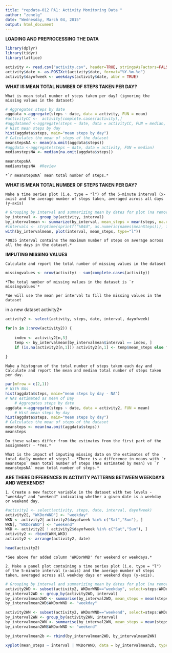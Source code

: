 ```yaml
---
title: "repdata-012 PA1: Activity Monitoring Data "
author: "zenelg"
date: "Wednesday, March 04, 2015"
output: html_document
---
```


**LOADING AND PREPROCESSING THE DATA**
```r
library(dplyr)
library(tidyr)
library(lattice)

activity <- read.csv("activity.csv", header=TRUE, stringsAsFactors=FALSE)
activity$date <- as.POSIXct(activity$date, format="%Y-%m-%d")
activity$dayofweek <- weekdays(activity$date, abbr = TRUE)
```

**WHAT IS MEAN TOTAL NUMBER OF STEPS TAKEN PER DAY?**

    What is mean total number of steps taken per day? (ignoring the missing values in the dataset)
    
```r
# Aggregates steps by date
aggdata <-aggregate(steps ~ date, data = activity, FUN = mean)
#activityCC <-  activity[complete.cases(activity),]
#aggdatamed <-aggregate(steps ~ date, data = activityCC, FUN = median, na.rm=TRUE)
# Hist mean steps by day
hist(aggdata$steps, main="mean steps by day")
# Calculates the mean of steps of the dataset
meanstepsNA <- mean(na.omit(aggdata$steps))
#aggdata <-aggregate(steps ~ date, data = activity, FUN = median)
medianstepsNA <- median(na.omit(aggdata$steps))

meanstepsNA
medianstepsNA  #Review

```

    *`r meanstepsNA` mean total number of steps.*
    
**WHAT IS MEAN TOTAL NUMBER OF STEPS TAKEN PER DAY?**

    Make a time series plot (i.e. type = "l") of the 5-minute interval (x-axis) and the average number of steps taken, averaged across all days (y-axis)
  
```r
# Grouping by interval and summarizing mean by dates for plot (na removed)
by_interval <- group_by(activity, interval)
by_intervalmean <- summarize(by_interval, mean_steps = mean(steps, na.rm=TRUE))
#intervals <- strptime(sprintf("%04d", as.numeric(names(meanSteps))), format="%H%M")
with(by_intervalmean, plot(interval, mean_steps, type="l"))

```

    *0835 interval contains the maximum number of steps on average across all the days in the dataset.*

**IMPUTING MISSING VALUES**

    Calculate and report the total number of missing values in the dataset 
    
```r
missingvalues <- nrow(activity) - sum(complete.cases(activity))

```

    *The total number of missing values in the dataset is `r missingvalues`*
    
    *We will use the mean per interval to fill the missing values in the dataset 
in a new dataset activity2*
    
```r
activity2 <- select(activity, steps, date, interval, dayofweek)

for(n in 1:nrow(activity2)) {
    
    index <- activity2[n,3]
    temp <- by_intervalmean[by_intervalmean$interval == index, ]
    if (is.na(activity2[n,1])) activity2[n,1] <- temp$mean_steps else flag <-                 0
    
}

```

    Make a histogram of the total number of steps taken each day and Calculate and report the mean and median total number of steps taken per day. 
    
```r
par(mfrow = c(2,1))
# With NAs
hist(aggdata$steps, main="mean steps by day - NA")
# NAs estimated as mean of Day
    # Aggregates steps by date
aggdata <-aggregate(steps ~ date, data = activity2, FUN = mean)
    # Hist mean steps by day
hist(aggdata$steps, main="mean steps by day")
# Calculates the mean of steps of the dataset
meansteps <- mean(na.omit(aggdata$steps))
meansteps

```

    Do these values differ from the estimates from the first part of the assignment? - *Yes.*
    
    What is the impact of imputing missing data on the estimates of the total daily number of steps? - *There is a difference in means with `r meansteps` mean total number of steps (NAs estimated by mean) vs `r meanstepsNA` mean total number of steps.*

**ARE THERE DIFFERENCES IN ACTIVITY PATTERNS BETWEEN WEEKDAYS AND WEEKENDS?**

    1. Create a new factor variable in the dataset with two levels - "weekday" and "weekend" indicating whether a given date is a weekday or weekend day.
    
```r
#activity2 <- select(activity, steps, date, interval, dayofweek)
activity2[, "WKDorWND"] <- "weekday"
WKN <- activity2[ activity2$dayofweek %in% c("Sat","Sun"), ]
WKN[, "WKDorWND"] <- "weekend"
WKD <- activity2[ ! activity2$dayofweek %in% c("Sat","Sun"), ]
activity2 <- rbind(WKN,WKD)
activity2 <- arrange(activity2, date)

head(activity2)

```

    *See above for added column 'WKDorWND' for weekend or weekdays.*

    2. Make a panel plot containing a time series plot (i.e. type = "l") of the 5-minute interval (x-axis) and the average number of steps taken, averaged across all weekday days or weekend days (y-axis). 

```r
# Grouping by interval and summarizing mean by dates for plot (na removed)
activity2WD <- subset(activity2, WKDorWND=="weekday", select=steps:WKDorWND) 
by_interval2WD <- group_by(activity2WD, interval)
by_intervalmean2WD <- summarise(by_interval2WD, mean_steps = mean(steps, na.rm=TRUE))
by_intervalmean2WD$WKDorWND <- "weekday"

activity2WN <- subset(activity2, WKDorWND=="weekend", select=steps:WKDorWND) 
by_interval2WN <- group_by(activity2WN, interval)
by_intervalmean2WN <- summarise(by_interval2WN, mean_steps = mean(steps, na.rm=TRUE))
by_intervalmean2WN$WKDorWND <- "weekend"

by_intervalmean2b <- rbind(by_intervalmean2WD, by_intervalmean2WN)

xyplot(mean_steps ~ interval | WKDorWND, data = by_intervalmean2b, type='l',layout = c(1, 2))   

```

